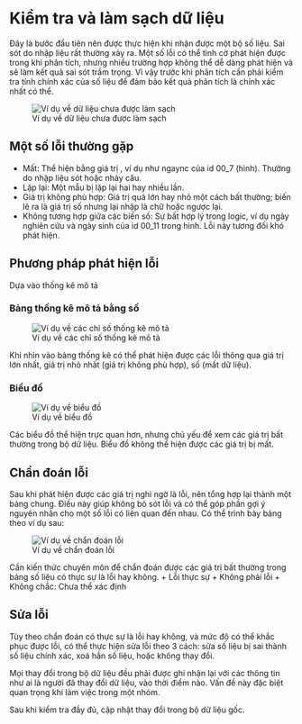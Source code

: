 # Kiểm tra và làm sạch dữ liệu

Đây là bước đầu tiên nên được thực hiện khi nhận được một bộ số liệu. Sai sót do nhập liệu rất thường xảy ra. Một số lỗi có thể tình cờ phát hiện được trong khi phân tích, nhưng nhiều trường hợp không thể dễ dàng phát hiện và sẽ làm kết quả sai sót trầm trọng. Vì vậy trước khi phân tích cần phải kiểm tra tính chính xác của số liệu để đảm bảo kết quả phân tích là chính xác nhất có thể.

![Ví dụ về dữ liệu chưa được làm sạch](figures/02_01.png)

## Một số lỗi thường gặp

* Mất: Thể hiện bằng giá trị <NA>, ví dụ như ngaync của id 00_7 (hình). Thường do nhập liệu sót hoặc nhảy câu.
* Lặp lại: Một mẫu bị lặp lại hai hay nhiều lần.
* Giá trị không phù hợp: Giá trị quá lớn hay nhỏ một cách bất thường; biến lẽ ra là giá trị số nhưng lại nhập là chữ hoặc ngược lại.
* Không tương hợp giữa các biến số: Sự bất hợp lý trong logic, ví dụ ngày nghiên cứu và ngày sinh của id 00_11 trong hình. Lỗi này tương đối khó phát hiện.
    
## Phương pháp phát hiện lỗi

Dựa vào thống kê mô tả

### Bảng thống kê mô tả bằng số

![Ví dụ về các chỉ số thống kê mô tả](figures/02_02.png)
    
Khi nhìn vào bảng thống kê có thể phát hiện được các lỗi thông qua giá trị lớn nhất, giá trị nhỏ nhất (giá trị không phù hợp), số <NA> (mất dữ liệu).

### Biểu đồ

![Ví dụ về biểu đồ](figures/02_03.png)

Các biểu đồ thể hiện trực quan hơn, nhưng chủ yếu để xem các giá trị bất thường trong bộ dữ liệu. Biểu đồ không thể hiện được các giá trị bị mất.

## Chẩn đoán lỗi

Sau khi phát hiện được các giá trị nghi ngờ là lỗi, nên tổng hợp lại thành một bảng chung. Điều này giúp không bỏ sót lỗi và có thể góp phần gợi ý nguyên nhân cho một số lỗi có liên quan đến nhau. Có thể trình bày bảng theo ví dụ sau:

![Ví dụ về chẩn đoán lỗi](figures/02_04.png)

Cần kiến thức chuyên môn để chẩn đoán được các giá trị bất thường trong bảng số liệu có thực sự là lỗi hay không.
    + Lỗi thực sự
    + Không phải lỗi 
    + Không chắc: Chưa thể xác định

## Sửa lỗi

Tùy theo chẩn đoán có thực sự là lỗi hay không, và mức độ có thể khắc phục được lỗi, có thể thực hiện sửa lỗi theo 3 cách: sửa số liệu bị sai thành số liệu chính xác, xoá hẳn số liệu, hoặc không thay đổi.

Mọi thay đổi trong bộ dữ liệu đều phải được ghi nhận lại với các thông tin như ai là người đã thay đổi dữ liệu, vào thời điểm nào. Vấn đề này đặc biệt quan trọng khi làm việc trong một nhóm.

Sau khi kiểm tra đầy đủ, cập nhật thay đổi trong bộ dữ liệu gốc.


